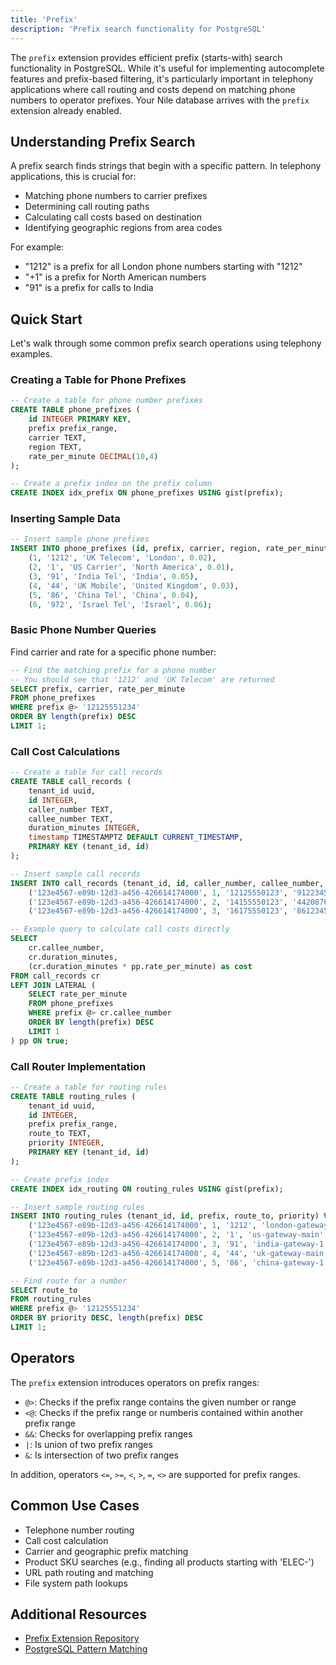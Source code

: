 ```yaml
---
title: 'Prefix'
description: 'Prefix search functionality for PostgreSQL'
---
```


The `prefix` extension provides efficient prefix (starts-with) search functionality in PostgreSQL. 
While it's useful for implementing autocomplete features and prefix-based filtering, it's particularly 
important in telephony applications where call routing and costs depend on matching phone numbers 
to operator prefixes.
Your Nile database arrives with the `prefix` extension already enabled.

## Understanding Prefix Search

A prefix search finds strings that begin with a specific pattern. In telephony applications, 
this is crucial for:
- Matching phone numbers to carrier prefixes
- Determining call routing paths
- Calculating call costs based on destination
- Identifying geographic regions from area codes

For example:
- "1212" is a prefix for all London phone numbers starting with "1212"
- "+1" is a prefix for North American numbers
- "91" is a prefix for calls to India

## Quick Start

Let's walk through some common prefix search operations using telephony examples.

### Creating a Table for Phone Prefixes

```sql
-- Create a table for phone number prefixes
CREATE TABLE phone_prefixes (
    id INTEGER PRIMARY KEY,
    prefix prefix_range,
    carrier TEXT,
    region TEXT,
    rate_per_minute DECIMAL(10,4)
);

-- Create a prefix index on the prefix column
CREATE INDEX idx_prefix ON phone_prefixes USING gist(prefix);
```

### Inserting Sample Data

```sql
-- Insert sample phone prefixes
INSERT INTO phone_prefixes (id, prefix, carrier, region, rate_per_minute) VALUES
    (1, '1212', 'UK Telecom', 'London', 0.02),
    (2, '1', 'US Carrier', 'North America', 0.01),
    (3, '91', 'India Tel', 'India', 0.05),
    (4, '44', 'UK Mobile', 'United Kingdom', 0.03),
    (5, '86', 'China Tel', 'China', 0.04),
    (6, '972', 'Israel Tel', 'Israel', 0.06);
```

### Basic Phone Number Queries

Find carrier and rate for a specific phone number:
```sql
-- Find the matching prefix for a phone number
-- You should see that '1212' and 'UK Telecom' are returned
SELECT prefix, carrier, rate_per_minute
FROM phone_prefixes 
WHERE prefix @> '12125551234'
ORDER BY length(prefix) DESC
LIMIT 1;
```

###  Call Cost Calculations

```sql
-- Create a table for call records
CREATE TABLE call_records (
    tenant_id uuid,
    id INTEGER,
    caller_number TEXT,
    callee_number TEXT,
    duration_minutes INTEGER,
    timestamp TIMESTAMPTZ DEFAULT CURRENT_TIMESTAMP,
    PRIMARY KEY (tenant_id, id)
);

-- Insert sample call records
INSERT INTO call_records (tenant_id, id, caller_number, callee_number, duration_minutes) VALUES
    ('123e4567-e89b-12d3-a456-426614174000', 1, '12125550123', '912234567890', 5),
    ('123e4567-e89b-12d3-a456-426614174000', 2, '14155550123', '442087654321', 3),
    ('123e4567-e89b-12d3-a456-426614174000', 3, '16175550123', '861234567890', 8);

-- Example query to calculate call costs directly
SELECT 
    cr.callee_number,
    cr.duration_minutes,
    (cr.duration_minutes * pp.rate_per_minute) as cost
FROM call_records cr
LEFT JOIN LATERAL (
    SELECT rate_per_minute
    FROM phone_prefixes
    WHERE prefix @> cr.callee_number
    ORDER BY length(prefix) DESC
    LIMIT 1
) pp ON true;
```

### Call Router Implementation

```sql
-- Create a table for routing rules
CREATE TABLE routing_rules (
    tenant_id uuid,
    id INTEGER,
    prefix prefix_range,
    route_to TEXT,
    priority INTEGER,
    PRIMARY KEY (tenant_id, id)
);

-- Create prefix index
CREATE INDEX idx_routing ON routing_rules USING gist(prefix);

-- Insert sample routing rules
INSERT INTO routing_rules (tenant_id, id, prefix, route_to, priority) VALUES
    ('123e4567-e89b-12d3-a456-426614174000', 1, '1212', 'london-gateway-1', 100),
    ('123e4567-e89b-12d3-a456-426614174000', 2, '1', 'us-gateway-main', 50),
    ('123e4567-e89b-12d3-a456-426614174000', 3, '91', 'india-gateway-1', 75),
    ('123e4567-e89b-12d3-a456-426614174000', 4, '44', 'uk-gateway-main', 80),
    ('123e4567-e89b-12d3-a456-426614174000', 5, '86', 'china-gateway-1', 70);

-- Find route for a number
SELECT route_to
FROM routing_rules
WHERE prefix @> '12125551234'
ORDER BY priority DESC, length(prefix) DESC
LIMIT 1;
```

## Operators

The `prefix` extension introduces operators on prefix ranges:

- `@>`: Checks if the prefix range contains the given number or range
- `<@`: Checks if the prefix range or numberis contained within another prefix range
- `&&`: Checks for overlapping prefix ranges
- `|`: Is union of two prefix ranges
- `&`: Is intersection of two prefix ranges

In addition, operators `<=`, `>=`, `<`, `>`, `=`, `<>` are supported for prefix ranges.

## Common Use Cases

- Telephone number routing
- Call cost calculation
- Carrier and geographic prefix matching
- Product SKU searches (e.g., finding all products starting with 'ELEC-')
- URL path routing and matching
- File system path lookups


## Additional Resources

- [Prefix Extension Repository](https://github.com/dimitri/prefix)
- [PostgreSQL Pattern Matching](https://www.postgresql.org/docs/current/functions-matching.html)
